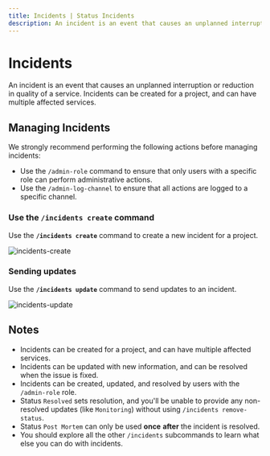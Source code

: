 ```yaml
---
title: Incidents | Status Incidents
description: An incident is an event that causes an unplanned interruption or reduction in quality of a service. Incidents can be created for a project, and can have multiple affected services.
---
```



# Incidents

An incident is an event that causes an unplanned interruption or reduction in quality of a service. Incidents can be created for a project, and can have multiple affected services.

## Managing Incidents

We strongly recommend performing the following actions before managing incidents:

- Use the `/admin-role` command to ensure that only users with a specific role can perform administrative actions.
- Use the `/admin-log-channel` to ensure that all actions are logged to a specific channel.

<Steps>

### Use the `/incidents create` command

Use the **`/incidents create`** command to create a new incident for a project.

![incidents-create](/images/guides/status-incidents/incidents-create.gif)

### Sending updates

Use the **`/incidents update`** command to send updates to an incident.

![incidents-update](/images/guides/status-incidents/incidents-update.gif)

</Steps>

## Notes

- Incidents can be created for a project, and can have multiple affected services.
- Incidents can be updated with new information, and can be resolved when the issue is fixed.
- Incidents can be created, updated, and resolved by users with the `/admin-role` role.
- Status `Resolved` sets resolution, and you'll be unable to provide any non-resolved updates (like `Monitoring`) without using `/incidents remove-status`.
- Status `Post Mortem` can only be used **once** **__after__** the incident is resolved.
- You should explore all the other `/incidents` subcommands to learn what else you can do with incidents.